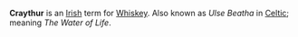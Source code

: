 <b>Craythur</b> is an [[Irish]] term for [[Whiskey]]. Also known as <i>Ulse Beatha</i> in [[Celtic]]; meaning <i>The Water of Life</i>.
